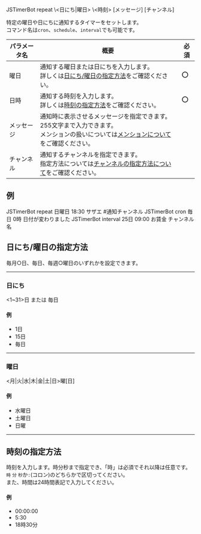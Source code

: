 <DiscordMessages>
    <DiscordMessage author="user"><DiscordMention>JSTimerBot</DiscordMention> repeat \<日にち|曜日> \<時刻> [メッセージ] [チャンネル]</DiscordMessage>
</DiscordMessages>
<br/>

特定の曜日や日にちに通知するタイマーをセットします。  
コマンド名は`cron`、`schedule`、`interval`でも可能です。

| パラメータ名 | 概要                                                                                         | 必須  |
|--------|--------------------------------------------------------------------------------------------|-----|
| 曜日     | 通知する曜日または日にちを入力します。<br/>詳しくは[日にち/曜日の指定方法](#日にち曜日の指定方法)をご確認ください。                            | :o: |
| 日時     | 通知する時刻を入力します。<br/>詳しくは[時刻の指定方法](#時刻の指定方法)をご確認ください。                                         | :o: |
| メッセージ  | 通知時に表示させるメッセージを指定できます。255文字まで入力できます。<br/>メンションの扱いについては[メンションについて](../mention.mdx)をご確認ください。 |     |
| チャンネル  | 通知するチャンネルを指定できます。<br/>指定方法については[チャンネルの指定方法について](../channel.mdx)をご確認ください。                   |     |

## 例
<DiscordMessages compactMode>
    <DiscordMessage author="user"><DiscordMention>JSTimerBot</DiscordMention> repeat 日曜日 18:30 サザエ #通知チャンネル</DiscordMessage>
    <DiscordMessage author="user"><DiscordMention>JSTimerBot</DiscordMention> cron 毎日 0時 日付が変わりました</DiscordMessage>
    <DiscordMessage author="user"><DiscordMention>JSTimerBot</DiscordMention> interval 25日 09:00 お賃金 <DiscordMention type="channel">チャンネル名</DiscordMention> </DiscordMessage>
</DiscordMessages>

## 日にち/曜日の指定方法
毎月○日、毎日、毎週○曜日のいずれかを設定できます。

---

### 日にち
\<1~31>日 または 毎日

#### 例
- 1日
- 15日
- 毎日

---

### 曜日
\<月|火|水|木|金|土|日>曜[日]

#### 例
- 水曜日
- 土曜日
- 日曜

---

## 時刻の指定方法
時刻を入力します。時分秒まで指定でき、「時」は必須でそれ以降は任意です。  
`時` `分` `秒`か`:`(コロン)のどちらかで区切ってください。  
また、時間は24時間表記で入力してください。

#### 例
- 00:00:00
- 5:30
- 18時30分